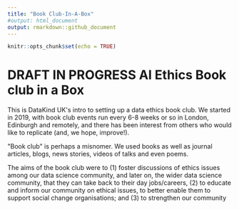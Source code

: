 ```yaml
---
title: "Book Club-In-A-Box"
#output: html_document
output: rmarkdown::github_document
---
```


```r
knitr::opts_chunk$set(echo = TRUE)
```

# DRAFT IN PROGRESS AI Ethics Book club in a Box

This is DataKind UK&#39;s intro to setting up a data ethics book club. We started in 2019, with book club events run every 6-8 weeks or so in London, Edinburgh and remotely, and there has been interest from others who would like to replicate (and, we hope, improve!).

 &quot;Book club&quot; is perhaps a misnomer. We used books as well as journal articles, blogs, news stories, videos of talks and even poems.

The aims of the book club were to (1) foster discussions of ethics issues among our data science community, and later on, the wider data science community, that they can take back to their day jobs/careers, (2) to educate and inform our community on ethical issues, to better enable them to support social change organisations; and (3) to strengthen our community


